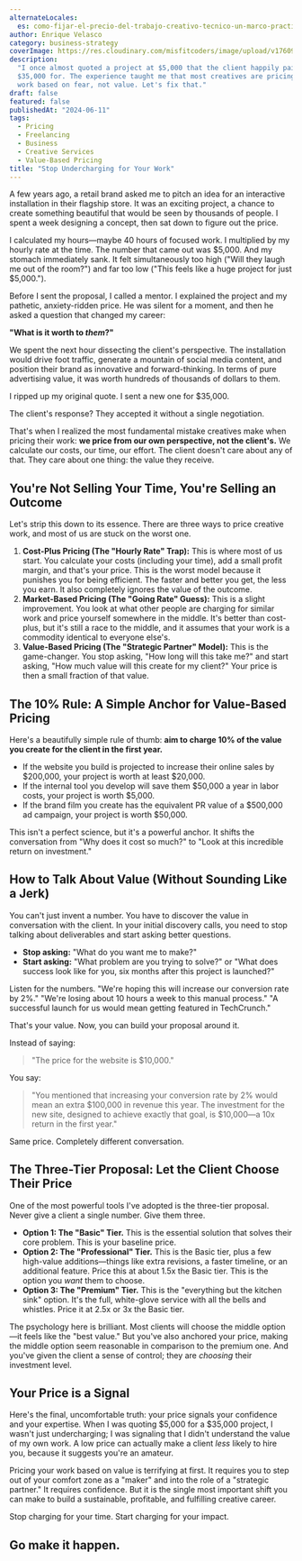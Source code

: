 ```yaml
---
alternateLocales:
  es: como-fijar-el-precio-del-trabajo-creativo-tecnico-un-marco-practico
author: Enrique Velasco
category: business-strategy
coverImage: https://res.cloudinary.com/misfitcoders/image/upload/v1760912221/eVelasco/covers/article-placeholder.jpg
description:
  "I once almost quoted a project at $5,000 that the client happily paid
  $35,000 for. The experience taught me that most creatives are pricing their
  work based on fear, not value. Let's fix that."
draft: false
featured: false
publishedAt: "2024-06-11"
tags:
  - Pricing
  - Freelancing
  - Business
  - Creative Services
  - Value-Based Pricing
title: "Stop Undercharging for Your Work"
---
```


A few years ago, a retail brand asked me to pitch an idea for an interactive installation in their flagship store. It was an exciting project, a chance to create something beautiful that would be seen by thousands of people. I spent a week designing a concept, then sat down to figure out the price.

I calculated my hours—maybe 40 hours of focused work. I multiplied by my hourly rate at the time. The number that came out was $5,000. And my stomach immediately sank. It felt simultaneously too high ("Will they laugh me out of the room?") and far too low ("This feels like a huge project for just $5,000.").

Before I sent the proposal, I called a mentor. I explained the project and my pathetic, anxiety-ridden price. He was silent for a moment, and then he asked a question that changed my career:

**"What is it worth to *them*?"**

We spent the next hour dissecting the client's perspective. The installation would drive foot traffic, generate a mountain of social media content, and position their brand as innovative and forward-thinking. In terms of pure advertising value, it was worth hundreds of thousands of dollars to them.

I ripped up my original quote. I sent a new one for $35,000.

The client's response? They accepted it without a single negotiation.

That's when I realized the most fundamental mistake creatives make when pricing their work: **we price from our own perspective, not the client's.** We calculate our costs, our time, our effort. The client doesn't care about any of that. They care about one thing: the value they receive.

## You're Not Selling Your Time, You're Selling an Outcome

Let's strip this down to its essence. There are three ways to price creative work, and most of us are stuck on the worst one.

1.  **Cost-Plus Pricing (The "Hourly Rate" Trap):** This is where most of us start. You calculate your costs (including your time), add a small profit margin, and that's your price. This is the worst model because it punishes you for being efficient. The faster and better you get, the less you earn. It also completely ignores the value of the outcome.
2.  **Market-Based Pricing (The "Going Rate" Guess):** This is a slight improvement. You look at what other people are charging for similar work and price yourself somewhere in the middle. It's better than cost-plus, but it's still a race to the middle, and it assumes that your work is a commodity identical to everyone else's.
3.  **Value-Based Pricing (The "Strategic Partner" Model):** This is the game-changer. You stop asking, "How long will this take me?" and start asking, "How much value will this create for my client?" Your price is then a small fraction of that value.

## The 10% Rule: A Simple Anchor for Value-Based Pricing

Here's a beautifully simple rule of thumb: **aim to charge 10% of the value you create for the client in the first year.**

- If the website you build is projected to increase their online sales by $200,000, your project is worth at least $20,000.
- If the internal tool you develop will save them $50,000 a year in labor costs, your project is worth $5,000.
- If the brand film you create has the equivalent PR value of a $500,000 ad campaign, your project is worth $50,000.

This isn't a perfect science, but it's a powerful anchor. It shifts the conversation from "Why does it cost so much?" to "Look at this incredible return on investment."

## How to Talk About Value (Without Sounding Like a Jerk)

You can't just invent a number. You have to discover the value in conversation with the client. In your initial discovery calls, you need to stop talking about deliverables and start asking better questions.

- **Stop asking:** "What do you want me to make?"
- **Start asking:** "What problem are you trying to solve?" or "What does success look like for you, six months after this project is launched?"

Listen for the numbers. "We're hoping this will increase our conversion rate by 2%." "We're losing about 10 hours a week to this manual process." "A successful launch for us would mean getting featured in TechCrunch."

That's your value. Now, you can build your proposal around it.

Instead of saying:
> "The price for the website is $10,000."

You say:
> "You mentioned that increasing your conversion rate by 2% would mean an extra $100,000 in revenue this year. The investment for the new site, designed to achieve exactly that goal, is $10,000—a 10x return in the first year."

Same price. Completely different conversation.

## The Three-Tier Proposal: Let the Client Choose Their Price

One of the most powerful tools I've adopted is the three-tier proposal. Never give a client a single number. Give them three.

- **Option 1: The "Basic" Tier.** This is the essential solution that solves their core problem. This is your baseline price.
- **Option 2: The "Professional" Tier.** This is the Basic tier, plus a few high-value additions—things like extra revisions, a faster timeline, or an additional feature. Price this at about 1.5x the Basic tier. This is the option you *want* them to choose.
- **Option 3: The "Premium" Tier.** This is the "everything but the kitchen sink" option. It's the full, white-glove service with all the bells and whistles. Price it at 2.5x or 3x the Basic tier.

The psychology here is brilliant. Most clients will choose the middle option—it feels like the "best value." But you've also anchored your price, making the middle option seem reasonable in comparison to the premium one. And you've given the client a sense of control; they are *choosing* their investment level.

## Your Price is a Signal

Here's the final, uncomfortable truth: your price signals your confidence and your expertise. When I was quoting $5,000 for a $35,000 project, I wasn't just undercharging; I was signaling that I didn't understand the value of my own work. A low price can actually make a client *less* likely to hire you, because it suggests you're an amateur.

Pricing your work based on value is terrifying at first. It requires you to step out of your comfort zone as a "maker" and into the role of a "strategic partner." It requires confidence. But it is the single most important shift you can make to build a sustainable, profitable, and fulfilling creative career.

Stop charging for your time. Start charging for your impact.

Go make it happen.
---
